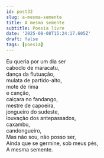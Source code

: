 ```yaml
---
id: post32
slug: a-mesma-semente
title: A mesma semente
subtitle: Poesia livre
date: '2025-08-08T15:24:17.605Z'
draft: false
tags: [poesia]
---
```

Eu queria por um dia ser  
caboclo de maracatu,  
      dança da flutuação,  
mulata de partido-alto,  
      mote de rima  
      e canção,  
caiçara no fandango,  
mestre de capoeira,  
jongueiro do sudeste,  
      louvação dos antepassados,  
      caxambu,  
      candongueiro,  
Mas não sou, não posso ser,  
Ainda que se germine, sob meus pés,  
A mesma semente.
